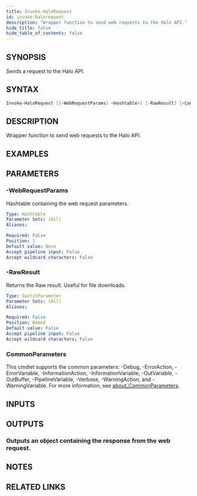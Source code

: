 ```yaml
---
title: Invoke-HaloRequest
id: invoke-halorequest
description: "Wrapper function to send web requests to the Halo API."
hide_title: false
hide_table_of_contents: false
---
```


## SYNOPSIS

Sends a request to the Halo API.

## SYNTAX

```powershell
Invoke-HaloRequest [[-WebRequestParams] <Hashtable>] [-RawResult] [<CommonParameters>]
```

## DESCRIPTION

Wrapper function to send web requests to the Halo API.

## EXAMPLES

## PARAMETERS

### -WebRequestParams

Hashtable containing the web request parameters.

```yaml
Type: Hashtable
Parameter Sets: (All)
Aliases:

Required: False
Position: 1
Default value: None
Accept pipeline input: False
Accept wildcard characters: False
```

### -RawResult

Returns the Raw result.
Useful for file downloads.

```yaml
Type: SwitchParameter
Parameter Sets: (All)
Aliases:

Required: False
Position: Named
Default value: False
Accept pipeline input: False
Accept wildcard characters: False
```

### CommonParameters

This cmdlet supports the common parameters: -Debug, -ErrorAction, -ErrorVariable, -InformationAction, -InformationVariable, -OutVariable, -OutBuffer, -PipelineVariable, -Verbose, -WarningAction, and -WarningVariable. For more information, see [about_CommonParameters](http://go.microsoft.com/fwlink/?LinkID=113216).

## INPUTS

## OUTPUTS

### Outputs an object containing the response from the web request.

## NOTES

## RELATED LINKS
